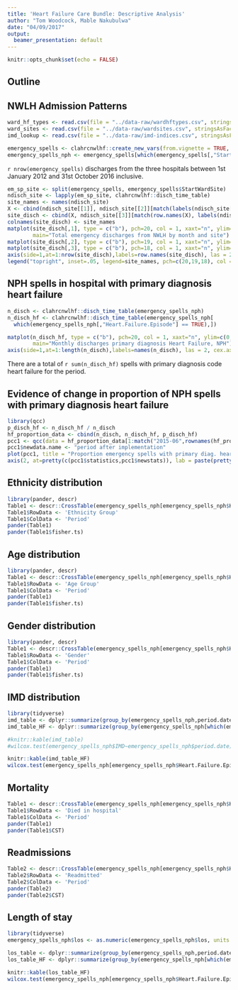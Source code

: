 ```yaml
---
title: 'Heart Failure Care Bundle: Descriptive Analysis'
author: "Tom Woodcock, Mable Nakubulwa"
date: "04/09/2017"
output:
  beamer_presentation: default
---
```


```r
knitr::opts_chunk$set(echo = FALSE)
```

## Outline



## NWLH Admission Patterns

```r
ward_hf_types <- read.csv(file = "../data-raw/wardhftypes.csv", stringsAsFactors = FALSE)
ward_sites <- read.csv(file = "../data-raw/wardsites.csv", stringsAsFactors = FALSE)
imd_lookup <- read.csv(file = "../data-raw/imd-indices.csv", stringsAsFactors = FALSE)

emergency_spells <- clahrcnwlhf::create_new_vars(from.vignette = TRUE, ward_hf_types = ward_hf_types, ward_sites = ward_sites, imd_lookup = imd_lookup) 
emergency_spells_nph <- emergency_spells[which(emergency_spells[,"StartWardSite"] == "NPH"),]
```

`r nrow(emergency_spells)` discharges from the three hospitals between 1st January 2012 and
31st October 2016 inclusive.

```r
em_sp_site <- split(emergency_spells, emergency_spells$StartWardSite)
ndisch_site <- lapply(em_sp_site, clahrcnwlhf::disch_time_table)
site_names <- names(ndisch_site)
X <- cbind(ndisch_site[[1]], ndisch_site[[2]][match(labels(ndisch_site[[1]]), labels(ndisch_site[[2]]))])
site_disch <- cbind(X, ndisch_site[[3]][match(row.names(X), labels(ndisch_site[[3]]))])
colnames(site_disch) <- site_names
matplot(site_disch[,1], type = c("b"), pch=20, col = 1, xaxt="n", ylim=c(0,6500),
        main="Total emergency discharges from NWLH by month and site")
matplot(site_disch[,2], type = c("b"), pch=19, col = 1, xaxt="n", ylim=c(0,6500), add=TRUE)
matplot(site_disch[,3], type = c("b"), pch=18, col = 1, xaxt="n", ylim=c(0,6500), add=TRUE)
axis(side=1,at=1:nrow(site_disch),labels=row.names(site_disch), las = 2, cex.axis =0.6)
legend("topright", inset=.05, legend=site_names, pch=c(20,19,18), col = 1, horiz=TRUE)
```

## NPH spells in hospital with primary diagnosis heart failure

```r
n_disch <- clahrcnwlhf::disch_time_table(emergency_spells_nph)
n_disch_hf <- clahrcnwlhf::disch_time_table(emergency_spells_nph[
  which(emergency_spells_nph[,"Heart.Failure.Episode"] == TRUE),])

matplot(n_disch_hf, type = c("b"), pch=20, col = 1, xaxt="n", ylim=c(0,100),
        main="Monthly discharges primary diagnosis Heart Failure, NPH")
axis(side=1,at=1:length(n_disch),labels=names(n_disch), las = 2, cex.axis =0.6)
```

There are a total of `r sum(n_disch_hf)` spells with primary diagnosis code
heart failure for the period. 

## Evidence of change in proportion of NPH spells with primary diagnosis heart failure

```r
library(qcc)
p_disch_hf <- n_disch_hf / n_disch
hf_proportion_data <- cbind(n_disch, n_disch_hf, p_disch_hf)
pcc1 <- qcc(data = hf_proportion_data[1:match("2015-06",rownames(hf_proportion_data)),"n_disch_hf"], sizes = hf_proportion_data[1:match("2015-06",rownames(hf_proportion_data)),"n_disch"], plot = FALSE, type = "p", newdata = hf_proportion_data[match("2015-07",rownames(hf_proportion_data)):nrow(hf_proportion_data),"n_disch_hf"], newsizes = hf_proportion_data[match("2015-07",rownames(hf_proportion_data)):nrow(hf_proportion_data),"n_disch"], chart.all = TRUE, data.name = "period before implementation")
pcc1$newdata.name <- "period after implementation"
plot(pcc1, title = "Proportion emergency spells with primary diag. heart failure", xlab = "Month", ylab = "Proportion heart failure spells", yaxt="n")
axis(2, at=pretty(c(pcc1$statistics,pcc1$newstats)), lab = paste(pretty(c(pcc1$statistics,pcc1$newstats)) * 100, "%"), las=TRUE)
```

## Ethnicity distribution
\tiny
```r
library(pander, descr)
Table1 <- descr::CrossTable(emergency_spells_nph[emergency_spells_nph$Heart.Failure.Episode == TRUE,"EthnicGroupComp"], emergency_spells_nph[emergency_spells_nph$Heart.Failure.Episode == TRUE,"period.date"], expected = FALSE, prop.r = FALSE, prop.t = FALSE, prop.chisq = FALSE, chisq = TRUE, fisher = TRUE)
Table1$RowData <- 'Ethnicity Group'
Table1$ColData <- 'Period'
pander(Table1)
pander(Table1$fisher.ts)
```

## Age distribution
\tiny
```r
library(pander, descr)
Table1 <- descr::CrossTable(emergency_spells_nph[emergency_spells_nph$Heart.Failure.Episode == TRUE,"AgeBand_B"], emergency_spells_nph[emergency_spells_nph$Heart.Failure.Episode == TRUE,"period.date"], expected = FALSE, prop.r = FALSE, prop.t = FALSE, prop.chisq = FALSE, chisq = TRUE, fisher = TRUE)
Table1$RowData <- 'Age Group'
Table1$ColData <- 'Period'
pander(Table1)
pander(Table1$fisher.ts)
```


## Gender distribution
\tiny
```r
library(pander, descr)
Table1 <- descr::CrossTable(emergency_spells_nph[emergency_spells_nph$Heart.Failure.Episode == TRUE,"Sex"], emergency_spells_nph[emergency_spells_nph$Heart.Failure.Episode == TRUE,"period.date"], expected = FALSE, prop.r = FALSE, prop.t = FALSE, prop.chisq = FALSE, chisq = TRUE, fisher = TRUE)
Table1$RowData <- 'Gender'
Table1$ColData <- 'Period'
pander(Table1)
pander(Table1$fisher.ts)
```

## IMD distribution

```r
library(tidyverse)
imd_table <- dplyr::summarize(group_by(emergency_spells_nph,period.date),average_imd=median(IMD, na.rm = TRUE))
imd_table_HF <- dplyr::summarize(group_by(emergency_spells_nph[which(emergency_spells_nph$Heart.Failure.Episode == TRUE),],period.date),average_imd=median(IMD, na.rm = TRUE))

#knitr::kable(imd_table)
#wilcox.test(emergency_spells_nph$IMD~emergency_spells_nph$period.date)

knitr::kable(imd_table_HF)
wilcox.test(emergency_spells_nph[emergency_spells_nph$Heart.Failure.Episode == TRUE,"IMD"]~emergency_spells_nph[emergency_spells_nph$Heart.Failure.Episode == TRUE,"period.date"])

```

## Mortality
\tiny
```r
Table1 <- descr::CrossTable(emergency_spells_nph[emergency_spells_nph$Heart.Failure.Episode == TRUE,"died"], emergency_spells_nph[emergency_spells_nph$Heart.Failure.Episode == TRUE,"period.date"], expected = FALSE, prop.r = FALSE, prop.t = FALSE, prop.chisq = FALSE, chisq = TRUE)
Table1$RowData <- 'Died in hospital'
Table1$ColData <- 'Period'
pander(Table1)
pander(Table1$CST)
```

## Readmissions
\tiny
```r
Table2 <- descr::CrossTable(emergency_spells_nph[emergency_spells_nph$Heart.Failure.Episode == TRUE,"hf.readmission.cat"], emergency_spells_nph[emergency_spells_nph$Heart.Failure.Episode == TRUE,"period.date"], expected = FALSE, prop.r = FALSE, prop.t = FALSE, prop.chisq = FALSE, chisq = TRUE)
Table2$RowData <- 'Readmitted'
Table2$ColData <- 'Period'
pander(Table2)
pander(Table2$CST)
```

## Length of stay

```r
library(tidyverse)
emergency_spells_nph$los <- as.numeric(emergency_spells_nph$los, units = "days")

los_table <- dplyr::summarize(group_by(emergency_spells_nph,period.date),average_los=median(los, na.rm = TRUE))
los_table_HF <- dplyr::summarize(group_by(emergency_spells_nph[which(emergency_spells_nph$Heart.Failure.Episode == TRUE),],period.date),average_los=median(los, na.rm = TRUE))

knitr::kable(los_table_HF)
wilcox.test(emergency_spells_nph[emergency_spells_nph$Heart.Failure.Episode == TRUE,"los"]~emergency_spells_nph[emergency_spells_nph$Heart.Failure.Episode == TRUE,"period.date"])

```
